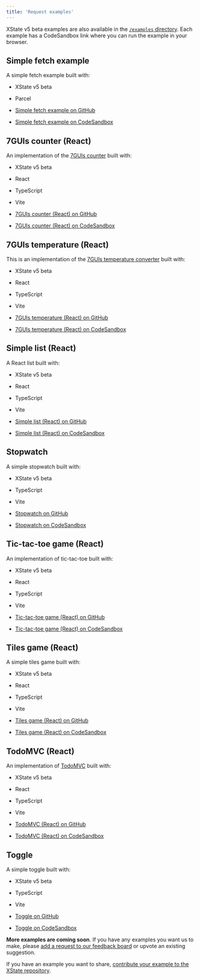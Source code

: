 ```yaml
---
title: 'Request examples'
---
```


XState v5 beta examples are also available in the [`/examples` directory](https://github.com/statelyai/xstate/tree/next/examples). Each example has a CodeSandbox link where you can run the example in your browser.

## Simple fetch example 

A simple fetch example built with:

- XState v5 beta
- Parcel


- [Simple fetch example on GitHub](https://github.com/statelyai/xstate/tree/next/examples/fetch)
- [Simple fetch example on CodeSandbox](https://codesandbox.io/p/sandbox/github/statelyai/xstate/tree/next/examples/fetch)

## 7GUIs counter (React) 

An implementation of the [7GUIs counter](https://eugenkiss.github.io/7guis/tasks/#counter) built with:

- XState v5 beta
- React
- TypeScript
- Vite


- [7GUIs counter (React) on GitHub](https://github.com/statelyai/xstate/tree/next/examples/7guis-counter-react)
- [7GUIs counter (React) on CodeSandbox](https://codesandbox.io/p/sandbox/github/statelyai/xstate/tree/next/examples/react-7guis-counter)

## 7GUIs temperature (React) 

This is an implementation of the [7GUIs temperature converter](https://eugenkiss.github.io/7guis/tasks#temp) built with:

- XState v5 beta
- React
- TypeScript
- Vite


- [7GUIs temperature (React) on GitHub](https://github.com/statelyai/xstate/tree/next/examples/7guis-temperature-react)
- [7GUIs temperature (React) on CodeSandbox](https://codesandbox.io/p/sandbox/github/statelyai/xstate/tree/next/examples/react-7guis-temperature)

## Simple list (React) 

A React list built with:

- XState v5 beta
- React
- TypeScript
- Vite


- [Simple list (React) on GitHub](https://github.com/statelyai/xstate/tree/next/examples/friends-list-react)
- [Simple list (React) on CodeSandbox](https://codesandbox.io/p/sandbox/github/statelyai/xstate/tree/next/examples/react-list)

## Stopwatch

A simple stopwatch built with:

- XState v5 beta
- TypeScript
- Vite


- [Stopwatch on GitHub](https://github.com/statelyai/xstate/tree/next/examples/stopwatch)
- [Stopwatch on CodeSandbox](https://codesandbox.io/p/sandbox/github/statelyai/xstate/tree/next/examples/stopwatch)

## Tic-tac-toe game (React) 

An implementation of tic-tac-toe built with:

- XState v5 beta
- React
- TypeScript
- Vite


- [Tic-tac-toe game (React) on GitHub](https://github.com/statelyai/xstate/tree/next/examples/tic-tac-toe-react)
- [Tic-tac-toe game (React) on CodeSandbox](https://codesandbox.io/p/sandbox/github/statelyai/xstate/tree/next/examples/react-tic-tac-toe)

## Tiles game (React)

A simple tiles game built with:

- XState v5 beta
- React
- TypeScript
- Vite


- [Tiles game (React) on GitHub](https://github.com/statelyai/xstate/tree/next/examples/tiles)
- [Tiles game (React) on CodeSandbox](https://codesandbox.io/p/sandbox/github/statelyai/xstate/tree/next/examples/tiles)

## TodoMVC (React) 

An implementation of [TodoMVC](https://todomvc.com/) built with:

- XState v5 beta
- React
- TypeScript
- Vite


- [TodoMVC (React) on GitHub](https://github.com/statelyai/xstate/tree/next/examples/todomvc-react)
- [TodoMVC (React) on CodeSandbox](https://codesandbox.io/p/sandbox/github/statelyai/xstate/tree/next/examples/todomvc-react)

## Toggle

A simple toggle built with:

- XState v5 beta
- TypeScript
- Vite


- [Toggle on GitHub](https://github.com/statelyai/xstate/tree/next/examples/toggle)
- [Toggle on CodeSandbox](https://codesandbox.io/p/sandbox/github/statelyai/xstate/tree/next/examples/toggle)

**More examples are coming soon**. If you have any examples you want us to make, please [add a request to our feedback board](https://feedback.stately.ai/examples) or upvote an existing suggestion.

If you have an example you want to share, [contribute your example to the XState repository](https://github.com/statelyai/xstate/tree/next/examples#contributing-an-example).
